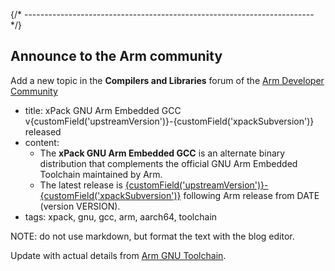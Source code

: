 

{/* ------------------------------------------------------------------------ */}

## Announce to the Arm community

Add a new topic in the **Compilers and Libraries** forum of the
[Arm Developer Community](https://community.arm.com/support-forums/f/compilers-and-libraries-forum)

- title: xPack GNU Arm Embedded GCC v{customField('upstreamVersion')}-{customField('xpackSubversion')} released
- content:
  - The **xPack GNU Arm Embedded GCC** is an alternate binary distribution that complements the official GNU Arm Embedded Toolchain maintained by Arm.
  - The latest release is [{customField('upstreamVersion')}-{customField('xpackSubversion')}](/blog/) following Arm release from DATE (version VERSION).
- tags: xpack, gnu, gcc, arm, aarch64, toolchain

NOTE: do not use markdown, but format the text with the blog editor.


Update with actual details from
[Arm GNU Toolchain](https://developer.arm.com/downloads/-/arm-gnu-toolchain-downloads/).
